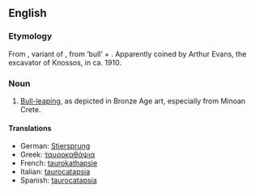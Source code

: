 ==English==
{{wikipedia|taurokathapsia}}
===Etymology===
From {{AGr.}} '''{{polytonic|[[ταυροκαθάψια]]}}''', variant of '''{{polytonic|[[ταυροκάθαψις]]}}''', from '''{{polytonic|[[ταῦρος]]}}''' ‘bull’ + '''{{polytonic|[[κάθαψις]]}}'''. Apparently coined by Arthur Evans, the excavator of Knossos, in ca. 1910.

===Noun===
{{en-noun|-}}

#{{rare}} [[bull-leaping|Bull-leaping]], as depicted in Bronze Age art, especially from Minoan Crete.

====Translations====
*German: [[Stiersprung]] {{m}}
*Greek: [[ταυροκαθάψια]] {{f}}
*French: [[taurokathapsie]] {{f}}
*Italian: [[taurocatapsia]] {{f}}
*Spanish: [[taurocatapsia]] {{f}}